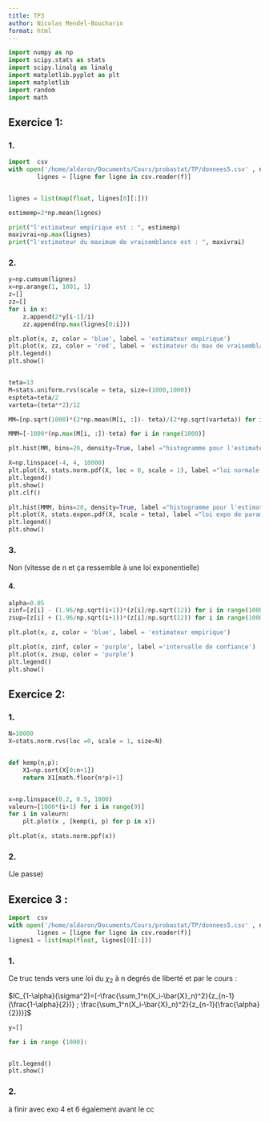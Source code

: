```yaml
---
title: TP3
author: Nicolas Mendel-Boucharin
format: html
---
```


```python
import numpy as np
import scipy.stats as stats
import scipy.linalg as linalg
import matplotlib.pyplot as plt
import matplotlib
import random
import math
```

## Exercice 1:

### 1.

```python

import  csv
with open('/home/aldaron/Documents/Cours/probastat/TP/donnees5.csv' , newline = '') as f:
        lignes = [ligne for ligne in csv.reader(f)]


lignes = list(map(float, lignes[0][:]))

estimemp=2*np.mean(lignes)

print("l'estimateur empirique est : ", estimemp)
maxivrai=np.max(lignes)
print("l'estimateur du maximum de vraisemblance est : ", maxivrai)


```

### 2.

```python
y=np.cumsum(lignes)
x=np.arange(1, 1001, 1)
z=[]
zz=[]
for i in x:
    z.append(2*y[i-1]/i)
    zz.append(np.max(lignes[0:i]))

plt.plot(x, z, color = 'blue', label = 'estimateur empirique')
plt.plot(x, zz, color = 'red', label = 'estimateur du max de vraisemblance')
plt.legend()
plt.show()


teta=13
M=stats.uniform.rvs(scale = teta, size=(1000,1000))
espteta=teta/2
varteta=(teta**2)/12

MM=[np.sqrt(1000)*(2*np.mean(M[i, :])- teta)/(2*np.sqrt(varteta)) for i in range(1000)]

MMM=[-1000*(np.max(M[i, :])-teta) for i in range(1000)]

plt.hist(MM, bins=20, density=True, label ="histogramme pour l'estimateur empirique")

X=np.linspace(-4, 4, 10000)
plt.plot(X, stats.norm.pdf(X, loc = 0, scale = 1), label ="loi normale 0 1")
plt.legend()
plt.show()
plt.clf()

plt.hist(MMM, bins=20, density=True, label ="histogramme pour l'estimateur du maximum de vraissemblance")
plt.plot(X, stats.expon.pdf(X, scale = teta), label ="loi expo de paramètre 1/teta")
plt.legend()
plt.show()

```

### 3.

Non (vitesse de n et ça ressemble à une loi exponentielle)

#### 4.

```python
alpha=0.05
zinf=[z[i] - (1.96/np.sqrt(i+1))*(z[i]/np.sqrt(12)) for i in range(1000)]
zsup=[z[i] + (1.96/np.sqrt(i+1))*(z[i]/np.sqrt(12)) for i in range(1000)]

plt.plot(x, z, color = 'blue', label = 'estimateur empirique')

plt.plot(x, zinf, color = 'purple', label ='intervalle de confiance')
plt.plot(x, zsup, color = 'purple')
plt.legend()
plt.show()
```

## Exercice 2:

### 1.


```python
N=10000
X=stats.norm.rvs(loc =0, scale = 1, size=N)


def kemp(n,p):
    X1=np.sort(X[0:n+1])
    return X1[math.floor(n*p)+1]


x=np.linspace(0.2, 0.5, 1000)
valeurn=[1000*(i+1) for i in range(9)]
for i in valeurn:
    plt.plot(x , [kemp(i, p) for p in x])

plt.plot(x, stats.norm.ppf(x))

```

### 2.

(Je passe)


## Exercice 3 :



```python
import  csv
with open('/home/aldaron/Documents/Cours/probastat/TP/donnees5.csv' , newline = '') as f:
        lignes = [ligne for ligne in csv.reader(f)]
lignes1 = list(map(float, lignes[0][:]))

```

### 1.

Ce truc tends vers une loi du $\chi_2$ à n degrés de liberté et par le cours :  

$IC_{1-\alpha}(\sigma^2)=[-\frac{\sum_1^n(X_i-\bar{X}_n)^2}{z_{n-1}(\frac{1-\alpha}{2})} ; \frac{\sum_1^n(X_i-\bar{X}_n)^2}{z_{n-1}(\frac{\alpha}{2})}]$

```python
y=[]

for i in range (1000):


plt.legend()
plt.show()

```


### 2.

à finir avec exo 4 et 6 également avant le cc